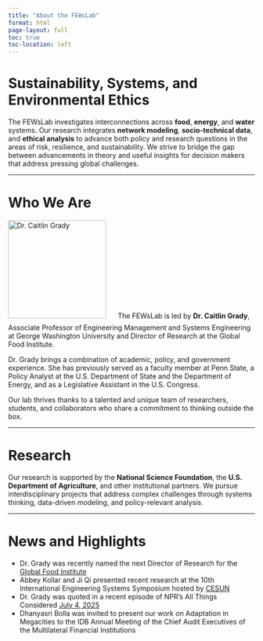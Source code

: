 ```yaml
---
title: "About the FEWsLab"
format: html
page-layout: full
toc: true
toc-location: left
---
```


# Sustainability, Systems, and Environmental Ethics

The FEWsLab investigates interconnections across **food**, **energy**, and **water** systems. Our research integrates **network modeling**, **socio-technical data**, and **ethical analysis** to advance both policy and research questions in the areas of risk, resilience, and sustainability. We strive to bridge the gap between advancements in theory and useful insights for decision makers that address pressing global challenges.

---

# Who We Are

![Dr. Caitlin Grady](images/lab/caitlin_grady.jpg){float="left" width="200px" style="margin-right: 20px; margin-bottom: 10px;"}
The FEWsLab is led by **Dr. Caitlin Grady**, Associate Professor of Engineering Management and Systems Engineering at George Washington University and Director of Research at the Global Food Institute.

Dr. Grady brings a combination of academic, policy, and government experience. She has previously served as a faculty member at Penn State, a Policy Analyst at the U.S. Department of State and the Department of Energy, and as a Legislative Assistant in the U.S. Congress.

Our lab thrives thanks to a talented and unique team of researchers, students, and collaborators who share a commitment to thinking outside the box.

---

# Research

Our research is supported by the **National Science Foundation**, the **U.S. Department of Agriculture**, and other institutional partners. We pursue interdisciplinary projects that address complex challenges through systems thinking, data-driven modeling, and policy-relevant analysis.

---

# News and Highlights

- Dr. Grady was recently named the next Director of Research for the [Global Food Institute](https://globalfoodinstitute.gwu.edu/)
- Abbey Kollar and Ji Qi presented recent research at the 10th International Engineering Systems Symposium hosted by [CESUN](https://cesun.org/)
- Dr. Grady was quoted in a recent episode of NPR's All Things Considered [July 4, 2025](https://www.npr.org/2025/07/04/nx-s1-5454884/why-hydropower-faces-more-barriers-than-wind-or-solar)
- Dhanyasri Bolla was invited to present our work on Adaptation in Megacities to the IDB Annual Meeting of the Chief Audit Executives of the Multilateral Financial Institutions

